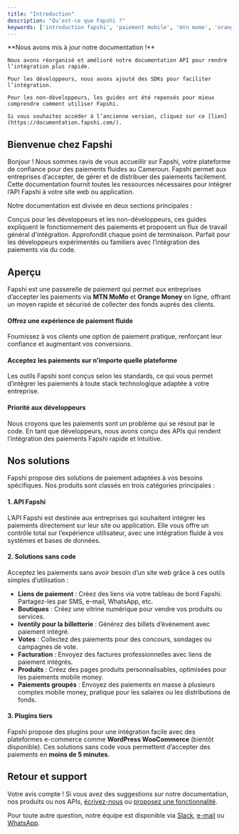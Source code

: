 ```yaml
---
title: "Introduction"
description: "Qu'est-ce que Fapshi ?"
keywords: ['introduction fapshi', 'paiement mobile', 'mtn momo', 'orange money', 'paiement au Cameroun', 'API fapshi', 'docs fapshi']
---
```


<Tip>
    **Nous avons mis à jour notre documentation !**

    Nous avons réorganisé et amélioré notre documentation API pour rendre l’intégration plus rapide.

    Pour les développeurs, nous avons ajouté des SDKs pour faciliter l’intégration.

    Pour les non-développeurs, les guides ont été repensés pour mieux comprendre comment utiliser Fapshi.

    Si vous souhaitez accéder à l’ancienne version, cliquez sur ce [lien](https://documentation.fapshi.com/).
</Tip>

## Bienvenue chez Fapshi

Bonjour ! Nous sommes ravis de vous accueillir sur Fapshi, votre plateforme de confiance pour des paiements fluides au Cameroun. Fapshi permet aux entreprises d’accepter, de gérer et de distribuer des paiements facilement. Cette documentation fournit toutes les ressources nécessaires pour intégrer l’API Fapshi à votre site web ou application.

Notre documentation est divisée en deux sections principales :

<CardGroup cols={2}>
  <Card title="Guides" icon="pen-to-square" href="/guides/getting-started/create-account">
    Conçus pour les développeurs et les non-développeurs, ces guides expliquent le fonctionnement des paiements et proposent un flux de travail général d'intégration.
  </Card>
  <Card title="Référence API" icon="code" href="/api-reference">
    Approfondit chaque point de terminaison. Parfait pour les développeurs expérimentés ou familiers avec l’intégration des paiements via du code.
  </Card>
</CardGroup>

## Aperçu

Fapshi est une passerelle de paiement qui permet aux entreprises d’accepter les paiements via **MTN MoMo** et **Orange Money** en ligne, offrant un moyen rapide et sécurisé de collecter des fonds auprès des clients.

#### Offrez une expérience de paiement fluide

Fournissez à vos clients une option de paiement pratique, renforçant leur confiance et augmentant vos conversions.

#### Acceptez les paiements sur n’importe quelle plateforme

Les outils Fapshi sont conçus selon les standards, ce qui vous permet d’intégrer les paiements à toute stack technologique adaptée à votre entreprise.

#### Priorité aux développeurs

Nous croyons que les paiements sont un problème qui se résout par le code. En tant que développeurs, nous avons conçu des APIs qui rendent l’intégration des paiements Fapshi rapide et intuitive.

## Nos solutions

Fapshi propose des solutions de paiement adaptées à vos besoins spécifiques. Nos produits sont classés en trois catégories principales :

#### 1. API Fapshi

L’API Fapshi est destinée aux entreprises qui souhaitent intégrer les paiements directement sur leur site ou application. Elle vous offre un contrôle total sur l’expérience utilisateur, avec une intégration fluide à vos systèmes et bases de données.

#### 2. Solutions sans code

Acceptez les paiements sans avoir besoin d’un site web grâce à ces outils simples d’utilisation :

- **Liens de paiement** : Créez des liens via votre tableau de bord Fapshi. Partagez-les par SMS, e-mail, WhatsApp, etc.
- **Boutiques** : Créez une vitrine numérique pour vendre vos produits ou services.
- **Iventily pour la billetterie** : Générez des billets d’événement avec paiement intégré.
- **Votes** : Collectez des paiements pour des concours, sondages ou campagnes de vote.
- **Facturation** : Envoyez des factures professionnelles avec liens de paiement intégrés.
- **Produits** : Créez des pages produits personnalisables, optimisées pour les paiements mobile money.
- **Paiements groupés** : Envoyez des paiements en masse à plusieurs comptes mobile money, pratique pour les salaires ou les distributions de fonds.

#### 3. Plugins tiers

Fapshi propose des plugins pour une intégration facile avec des plateformes e-commerce comme **WordPress WooCommerce** (bientôt disponible). Ces solutions sans code vous permettent d’accepter des paiements en **moins de 5 minutes**.

## Retour et support

Votre avis compte ! Si vous avez des suggestions sur notre documentation, nos produits ou nos APIs, [écrivez-nous](mailto:feedback@fapshi.com?subject=Suggestions%20pour%20la%20documentation%20Fapshi&body=Merci%20de%20décrire%20vos%20suggestions%20ici.) ou [proposez une fonctionnalité](https://fapshi.com/fr/proposer-fonctionalite).

Pour toute autre question, notre équipe est disponible via [Slack](https://fapshicommunity.slack.com/archives/C034Q50QB6U), [e-mail](mailto:support@fapshi.com) ou [WhatsApp](https://wa.me/237658610472).
